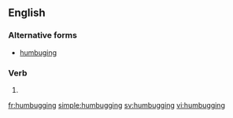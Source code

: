 ==English==

===Alternative forms===
* [[humbuging]] {{qualifier|rare}}

===Verb===
{{head|en}}

# {{present participle of|humbug|lang=en}}

[[fr:humbugging]]
[[simple:humbugging]]
[[sv:humbugging]]
[[vi:humbugging]]